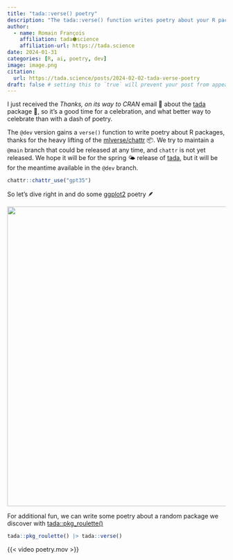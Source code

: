 ```yaml
---
title: "tada::verse() poetry"
description: "The tada::verse() function writes poetry about your R package. "
author:
  - name: Romain François
    affiliation: tada⬢science
    affiliation-url: https://tada.science
date: 2024-01-31
categories: [R, ai, poetry, dev]
image: image.png
citation: 
  url: https://tada.science/posts/2024-02-02-tada-verse-poetry
draft: false # setting this to `true` will prevent your post from appearing on your listing page until you're ready!
---
```


I just received the *Thanks, on its way to CRAN* email 📧 about the [tada](tada.tada.science) package 🎉, so it's a good time for a celebration, and what better way to celebrate than with a dash of poetry.

The `@dev` version gains a `verse()` function to write poetry about R packages, thanks for the heavy lifting of the [mlverse/chattr](https://mlverse.github.io/chattr/) 📦. We try to maintain a `@main` branch that could be released at any time, and `chattr` is not yet released. We hope it will be for the spring 🌤️ release of [tada](tada.tada.science), but it will be for the meantime available in the `@dev` branch.

```r
chattr::chattr_use("gpt35")
```

So let's dive right in and do some [ggplot2](https://ggplot2.tidyverse.org) poetry 🪶

![](ggplot2.png){fig-align="center" width="692"}

For additional fun, we can write some poetry about a random package we discover with [tada::pkg_roulette()](https://tada.tada.science/reference/pkg_roulette.html)

```r
tada::pkg_roulette() |> tada::verse()
```

{{< video poetry.mov >}}
